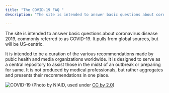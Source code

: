 ```yaml
---
title: "The COVID-19 FAQ "
description: "The site is intended to answer basic questions about coronavirus disease 2019, commonly referred to as COVID-19."

---
```


The site is intended to answer basic questions about coronavirus disease 2019, commonly referred to as COVID-19. It pulls from global sources, but will be US-centric. 

It is intended to be a curation of the various recommendations made by pubic health and media organizations worldwide. It is designed to serve as a central repository to assist those in the midst of an outbreak or preparing for same. It is not produced by medical professionals, but rather aggregates and presents their recommendations in one place. 

![COVID-19](covid-19-b.jpg)
(Photo by NIAID, used under [CC by 2.0](https://creativecommons.org/licenses/by/2.0/))
